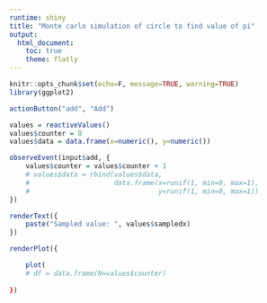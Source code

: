 ---
runtime: shiny
title: "Monte carlo simulation of circle to find value of pi"
output: 
  html_document:
    toc: true
    theme: flatly
---

```{r}
knitr::opts_chunk$set(echo=F, message=TRUE, warning=TRUE)
library(ggplot2)
```


```{r}
actionButton("add", "Add")
```

```{r}
values = reactiveValues()
values$counter = 0
values$data = data.frame(x=numeric(), y=numeric())

observeEvent(input$add, { 
    values$counter = values$counter + 1
    # values$data = rbind(values$data, 
    #                     data.frame(x=runif(1, min=0, max=1),
    #                                y=runif(1, min=0, max=1))
})
```

```{r}
renderText({ 
    paste("Sampled value: ", values$sampledx)
})

renderPlot({

    plot(
    # df = data.frame(N=values$counter)
    
})
```